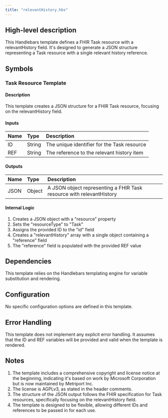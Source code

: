 ```yaml
---
title: "relevantHistory.hbs"
---
```


## High-level description
This Handlebars template defines a FHIR Task resource with a relevantHistory field. It's designed to generate a JSON structure representing a Task resource with a single relevant history reference.

## Symbols

### Task Resource Template
#### Description
This template creates a JSON structure for a FHIR Task resource, focusing on the relevantHistory field.

#### Inputs
| Name | Type | Description |
|:-----|:-----|:------------|
| ID | String | The unique identifier for the Task resource |
| REF | String | The reference to the relevant history item |

#### Outputs
| Name | Type | Description |
|:-----|:-----|:------------|
| JSON | Object | A JSON object representing a FHIR Task resource with relevantHistory |

#### Internal Logic
1. Creates a JSON object with a "resource" property
2. Sets the "resourceType" to "Task"
3. Assigns the provided ID to the "id" field
4. Creates a "relevantHistory" array with a single object containing a "reference" field
5. The "reference" field is populated with the provided REF value

## Dependencies
This template relies on the Handlebars templating engine for variable substitution and rendering.

## Configuration
No specific configuration options are defined in this template.

## Error Handling
This template does not implement any explicit error handling. It assumes that the ID and REF variables will be provided and valid when the template is rendered.

## Notes
1. The template includes a comprehensive copyright and license notice at the beginning, indicating it's based on work by Microsoft Corporation but is now maintained by Metriport Inc.
2. The license is AGPLv3, as stated in the header comments.
3. The structure of the JSON output follows the FHIR specification for Task resources, specifically focusing on the relevantHistory field.
4. The template is designed to be flexible, allowing different IDs and references to be passed in for each use.